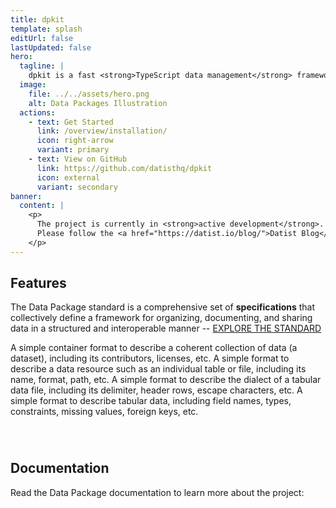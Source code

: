 ```yaml
---
title: dpkit
template: splash
editUrl: false
lastUpdated: false
hero:
  tagline: |
    dpkit is a fast <strong>TypeScript data management</strong> framework based on the <strong>Data Package standard</strong>. It supports various formats like CSV, JSON, and Parquet and integrates with data platforms such as CKAN, Zenodo, and GitHub.
  image:
    file: ../../assets/hero.png
    alt: Data Packages Illustration
  actions:
    - text: Get Started
      link: /overview/installation/
      icon: right-arrow
      variant: primary
    - text: View on GitHub
      link: https://github.com/datisthq/dpkit
      icon: external
      variant: secondary
banner:
  content: |
    <p>
      The project is currently in <strong>active development</strong>.
      Please follow the <a href="https://datist.io/blog/">Datist Blog</a> for news and announcements.
    </p>
---
```



<h2>Features</h2>

The Data Package standard is a comprehensive set of **specifications** that collectively define a framework for organizing, documenting, and sharing data in a structured and interoperable manner -- [EXPLORE THE STANDARD](/standard/data-package)

<CardGrid>
  <ClickableCard title="Data Package" icon="open-book" href="/standard/data-package">
    A simple container format to describe a coherent collection of data (a dataset),
    including its contributors, licenses, etc.
  </ClickableCard>
  <ClickableCard title="Data Resource" icon="rocket" href="/standard/data-resource">
    A simple format to describe a data resource such as an individual table or file,
    including its name, format, path, etc.
  </ClickableCard>
  <ClickableCard title="Table Dialect" icon="document" href="/standard/table-dialect">
    A simple format to describe the dialect of a tabular data file, including its
    delimiter, header rows, escape characters, etc.
  </ClickableCard>
  <ClickableCard title="Table Schema" icon="puzzle" href="/standard/table-schema">
    A simple format to describe tabular data, including field names, types, constraints,
    missing values, foreign keys, etc.
  </ClickableCard>
</CardGrid>

<div style="margin-bottom: 5em"></div>

<h2>Documentation</h2>

Read the Data Package documentation to learn more about the project:

<CardGrid>
  <LinkCard title="Installation" href="/overview/installation" />
  <LinkCard title="Contributing" href="/overview/contributing" />
  <LinkCard title="Guides" href="/guides/validation" />
  <LinkCard title="Packages" href="/packages/dpkit/overview" />
</CardGrid>

<About />
